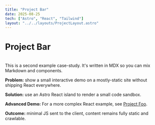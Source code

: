 ```yaml
---
title: "Project Bar"
date: 2025-08-25
tech: ["Astro", "React", "Tailwind"]
layout: "../../layouts/ProjectLayout.astro"
---
```



# Project Bar

<br/>
This is a second example case-study. It's written in MDX so you can mix Markdown and components.

**Problem:** show a small interactive demo on a mostly-static site without shipping React everywhere.

**Solution:** use an Astro React island to render a small code sandbox.

<CodeDemo client:load />

**Advanced Demo:** For a more complex React example, see [Project Foo](/projects/project-foo).

**Outcome:** minimal JS sent to the client, content remains fully static and crawlable.

